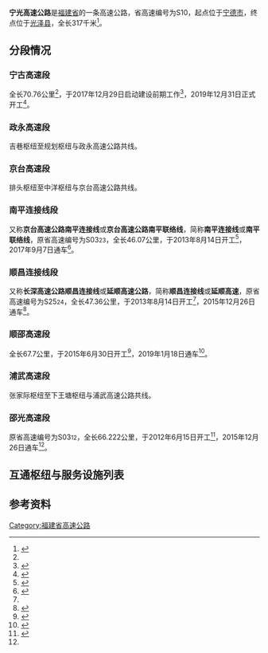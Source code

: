 {{中国高速公路信息框
|省名=Fujian
|编号=S10
|自定头部=[[File:Fujian_Expwy_S10_sign_no_name.svg|100px]]
|名称=宁德 - 光泽高速公路
|路线简称=宁光
|起点=[[宁德市|宁德市]]
|终点=[[光泽县|光泽县]]
|规划总里程=317
|始建日期=2012年6月15日
|最近通车日期=2019年1月18日
}}
'''宁光高速公路'''是[[福建省|福建省]]的一条高速公路，省高速编号为S10，起点位于[[宁德市|宁德市]]，终点位于[[光泽县|光泽县]]，全长317千米<ref>{{Cite web|title=福建省交通运输厅 福建省发展和改革委员会关于印发福建省高速公路网规划（2016-2030年）的通知_规划与解读_福建省交通运输厅|url=http://jtyst.fujian.gov.cn/zwgk/ghjh/zxgh/201702/t20170222_3454840.htm|accessdate=2020-11-18|work=jtyst.fujian.gov.cn}}</ref>。

==分段情况==
===宁古高速段===
全长70.76公里<ref name="宁古正式"/>，于2017年12月29日启动建设前期工作<ref>{{Cite web|title=宁古高速工程正式启动，工期及互通口服务区示意图来了！_国内频道_东方资讯|url=http://mini.eastday.com/a/171230012841735.html|accessdate=2020-11-19|work=mini.eastday.com|archive-date=2020-11-27|archive-url=https://web.archive.org/web/20201127140951/http://mini.eastday.com/a/171230012841735.html|dead-url=yes}}</ref>，2019年12月31日正式开工<ref name="宁古正式">{{Cite web|title=宁古高速正式开工建设_宁德网|url=http://www.ndwww.cn/xw/ndxw/2020/0105/145895.shtml|accessdate=2020-11-18|work=www.ndwww.cn|archive-date=2020-11-18|archive-url=https://web.archive.org/web/20201118060403/http://www.ndwww.cn/xw/ndxw/2020/0105/145895.shtml|dead-url=no}}</ref>。
===政永高速段===
{{Main|政永高速公路}}
吉巷枢纽至规划枢纽与政永高速公路共线。
===京台高速段===
{{Main|京台高速公路}}
排头枢纽至中洋枢纽与京台高速公路共线。
===南平连接线段===
又称'''京台高速公路南平连接线'''或'''京台高速公路南平联络线'''，简称'''南平连接线'''或'''南平联络线'''，原省高速编号为S03<small>23</small>，全长46.07公里，于2013年8月14日开工<ref name="延顺和南平联络线开工">{{Cite web|title=延顺、南平联络线高速公路开工 - 南平新闻 - 东南网南平频道|url=http://np.fjsen.com/2013-08/15/content_12212370.htm|accessdate=2020-11-18|work=np.fjsen.com|archive-date=2020-11-18|archive-url=https://web.archive.org/web/20201118055113/http://np.fjsen.com/2013-08/15/content_12212370.htm|dead-url=no}}</ref>，2017年9月7日通车<ref>{{Cite web|title=南平联络线高速通车 福州到南平车程缩短半小时 - 福州 - 东南网|url=http://fz.fjsen.com/2017-09/07/content_20098058.htm|access-date=2022-05-08|work=fz.fjsen.com}}</ref>。
===顺昌连接线段===
又称'''长深高速公路顺昌连接线'''或'''延顺高速公路'''，简称'''顺昌连接线'''或'''延顺高速'''，原省高速编号为S25<small>24</small>，全长47.36公里，于2013年8月14日开工<ref name="延顺和南平联络线开工"/>，2015年12月26日通车<ref name="延顺和邵光通车">{{Cite web|title=两高速通车 南平实现“县县通高速” - 动态简报|url=http://www.np.gov.cn/cms/html/npszf/2015-12-28/2120032695.html|accessdate=2020-11-18|work=www.np.gov.cn|archive-date=2020-11-18|archive-url=https://web.archive.org/web/20201118055317/http://www.np.gov.cn/cms/html/npszf/2015-12-28/2120032695.html|dead-url=yes}}</ref>。
===顺邵高速段===
全长67.7公里，于2015年6月30日开工<ref>{{Cite web|title=顺邵高速公路开工建设_工作动态_福建省交通运输厅|url=http://jtyst.fujian.gov.cn/zwgk/jtyw/gzdt/201507/t20150701_448457.htm|accessdate=2020-11-18|work=jtyst.fujian.gov.cn}}</ref>，2019年1月18日通车<ref>{{Cite web|title=顺邵高速公路建成通车 - 动态简报|url=http://www.np.gov.cn/cms/html/npszf/2019-01-22/1900734625.html|accessdate=2020-11-18|work=www.np.gov.cn|archive-date=2020-11-18|archive-url=https://web.archive.org/web/20201118060409/http://www.np.gov.cn/cms/html/npszf/2019-01-22/1900734625.html|dead-url=yes}}</ref>。
===浦武高速段===
{{Main|浦武高速公路}}
张家际枢纽至下王塘枢纽与浦武高速公路共线。
===邵光高速段===
原省高速编号为S03<small>12</small>，全长66.222公里，于2012年6月15日开工<ref>{{Cite web|title=大武夷新闻网--热烈祝贺海西网邵武至光泽（闽赣界）高速公路全线开工|url=http://www.greatwuyi.com/mbrb/2012-06/14/content_806091.htm|accessdate=2020-11-18|work=www.greatwuyi.com|archive-date=2020-11-18|archive-url=https://web.archive.org/web/20201118060354/http://www.greatwuyi.com/mbrb/2012-06/14/content_806091.htm|dead-url=no}}</ref>，2015年12月26日通车<ref name="延顺和邵光通车"/>。

==互通枢纽与服务设施列表==
{{Start expwy exit box|place=1}}
{{Expwy exit item|type=MT|name=宁德西|road connection=鉴湖路|place=[[宁德市|宁德市]]<br/>[[蕉城区|蕉城区]]|place rows=3}}
{{Expwy exit item|type=H|name=六都|highway connection={{China Expwy Name|G1523}}}}
{{Expwy exit item|type=ES|name=洋中|state=U|road connection={{中国省道名|306|P=福建}}}}
{{Expwy exit item|type=E|name=大甲|state=U|place=[[宁德市|宁德市]]<br/>[[古田县|古田县]]|place rows=13|road connection={{中国省道名|306|P=福建}}}}
{{Expwy exit item|type=E|name=杉洋|state=U|road connection={{中国省道名|306|P=福建}}}}
{{Expwy exit item|type=S|name=鹤塘|state=U}}
{{Expwy exit item|type=E|name=鹤塘|state=U|road connection={{中国省道名|306|P=福建}}}}
{{Expwy exit item|type=E|name=吉巷|state=U}}
{{Expwy exit item|type=H|name=吉巷|state=U|highway connection={{China Expwy Name|S21|P=Fujian}}|comment=与{{China Expwy Name|S21|P=Fujian}}共线段起点}}
{{Expwy exit item|type=E|name=古田大桥|state=C|road connection={{中国省道名|306|P=福建}}}}
{{Expwy exit item|type=S|name=临水宫|state=C}}
{{Expwy exit item|type=E|name=古田翠屏湖|state=C}}
{{Expwy exit item|type=H|name=排头|state=C|highway connection={{China Expwy Name|G3}}|comment=与{{China Expwy Name|S21|P=Fujian}}共线段终点，S21古田至德化段规划中，两端接入点未知，目前为政古段终点，与{{China Expwy Name|G3}}共线段起点}}
{{Expwy exit item|type=E|name=古田|state=C|road connection=玉田大道（{{中国国道名|235}}）<br/>滨河路}}
{{Expwy exit item|type=S|name=五华山|state=C}}
{{Expwy exit item|type=E|name=古田凤都|state=C|road connection={{中国省道名|306|P=福建}}}}
{{Expwy exit item|type=H|name=中洋|state=C|place=[[南平市|南平市]]<br/>[[延平区|延平区]]|place rows=10|highway connection={{China Expwy Name|G3}}|comment=与{{China Expwy Name|G3}}共线段终点}}
{{Expwy exit item|type=E|name=延平洋后|road connection={{中国省道名|306|P=福建}}}}
{{Expwy exit item|type=E|name=延平赤门}}
{{Expwy exit item|type=E|name=延平南山|road connection={{中国省道名|306|P=福建}}}}
{{Expwy exit item|type=S|name=延平}}
{{Expwy exit item|type=E|name=延平夏道|road connection={{中国国道名|316}}}}
{{Expwy exit item|type=H|name=西芹|highway connection={{China Expwy Name|G25}}}}
{{Expwy exit item|type=E|name=延平来舟|road connection={{中国国道名|316}}}}
{{Expwy exit item|type=S|name=安窠}}
{{Expwy exit item|type=E|name=峡阳|road connection={{中国国道名|316}}}}
{{Expwy exit item|type=E|name=顺昌|road connection={{中国国道名|316}}|place=[[南平市|南平市]]<br/>[[顺昌县|顺昌县]]|place rows=3}}
{{Expwy exit item|type=E|name=顺昌合掌岩|road connection={{中国国道名|316}}}}
{{Expwy exit item|type=E|name=顺昌大干|road connection={{中国国道名|316}}}}
{{Expwy exit item|type=E|name=邵武卫闽|place=[[南平市|南平市]]<br/>[[邵武市|邵武市]]|place rows=8|road connection={{中国国道名|316}}}}
{{Expwy exit item|type=S|name=外石}}
{{Expwy exit item|type=E|name=邵武拿口|road connection={{中国国道名|316}}}}
{{Expwy exit item|type=E|name=邵武吴家塘|road connection={{中国国道名|316}}}}
{{Expwy exit item|type=H|name=张家际|state=C|highway connection={{China Expwy Name|S31|P=Fujian}}|comment=与{{China Expwy Name|S31|P=Fujian}}共线段起点}}
{{Expwy exit item|type=H|name=下王塘|state=C|highway connection={{China Expwy Name|S31|P=Fujian}}|comment=与{{China Expwy Name|S31|P=Fujian}}共线段终点}}
{{Expwy exit item|type=E|name=邵武北|alias=邵武水北}}
{{Expwy exit item|type=S|name=云灵山}}
{{Expwy exit item|type=E|name=光泽|place=[[南平市|南平市]]<br/>[[光泽县|光泽县]]|place rows=3|road connection={{中国国道名|316}}}}
{{Expwy exit item|type=E|name=光泽金岭}}
{{Expwy exit item|type=T|name=闽赣主线|state=D|comment=已拆除}}
{{Expwy exit item|type=B|name=闽赣界|place=闽赣界|place rows=1|highway connection={{China Expwy Name|S46|P=Jiangxi}}}}
{{End expwy exit box|place=1}}

==参考资料==
{{Reflist}}
{{福建省高速公路}}

[[Category:福建省高速公路|Category:福建省高速公路]]